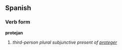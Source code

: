==Spanish==
===Verb form===
'''protejan'''

# ''third-person plural subjunctive present of [[proteger]]''